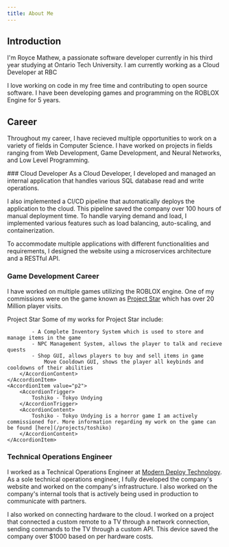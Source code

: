 ```yaml
---
title: About Me
---
```


## Introduction

I'm Royce Mathew, a passionate software developer currently in his third year studying at Ontario Tech University.
I am currently working as a Cloud Developer at RBC

I love working on code in my free time and contributing to open source software. I have been developing games and programming on the ROBLOX Engine for 5 years.

## Career

Throughout my career, I have recieved multiple opportunities to work on a variety of fields in Computer Science. I have worked on projects in fields ranging from Web Development, Game Development, and Neural Networks, and Low Level Programming.

<UnorderedSteps>
### Cloud Developer
As a Cloud Developer, I developed and managed an internal application that handles various SQL database read and write operations.

I also implemented a CI/CD pipeline that automatically deploys the application to the cloud. This pipeline saved the company over 100 hours of manual deployment time. To handle varying demand and load, I implemented various features such as load balancing, auto-scaling, and containerization.

To accommodate multiple applications with different functionalities and requirements, I designed the website using a microservices architecture and a RESTful API.

### Game Development Career

I have worked on multiple games utilizing the ROBLOX engine. One of my commissions were on the game known as [Project Star](https://www.roblox.com/games/6573910231/Project-Star) which has over 20 Million player visits.

<Accordion type="multiple">
    <AccordionItem value="p1">
        <AccordionTrigger>
            Project Star
        </AccordionTrigger>
        <AccordionContent>
            Some of my works for Project Star include:

            - A Complete Inventory System which is used to store and manage items in the game
            - NPC Management System, allows the player to talk and recieve quests
            - Shop GUI, allows players to buy and sell items in game
                Move Cooldown GUI, shows the player all keybinds and cooldowns of their abilities
        </AccordionContent>
    </AccordionItem>
    <AccordionItem value="p2">
        <AccordionTrigger>
            Toshiko - Tokyo Undying
        </AccordionTrigger>
        <AccordionContent>
            Toshiko - Tokyo Undying is a horror game I am actively commissioned for. More information regarding my work on the game can be found [here](/projects/toshiko)
        </AccordionContent>
    </AccordionItem>

</Accordion>

### Technical Operations Engineer

I worked as a Technical Operations Engineer at [Modern Deploy Technology](https://www.moderndeploy.com/). As a sole technical operations engineer, I fully developed the company's website and worked on the company's infrastructure. I also worked on the company's internal tools that is actively being used in production to communicate with partners.

I also worked on connecting hardware to the cloud. I worked on a project that connected a custom remote to a TV through a network connection, sending commands to the TV through a custom API. This device saved the company over $1000 based on per hardware costs.

</UnorderedSteps>
